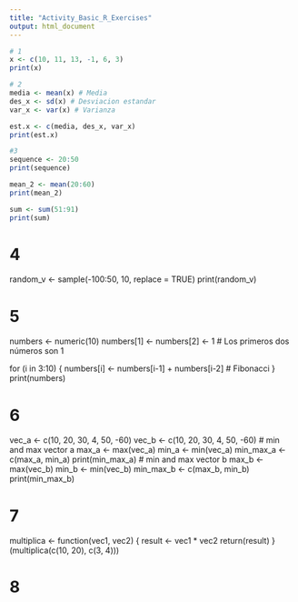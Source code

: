 ```yaml
---
title: "Activity_Basic_R_Exercises"
output: html_document
---
```

```r
# 1
x <- c(10, 11, 13, -1, 6, 3)
print(x)
```

```r
# 2
media <- mean(x) # Media
des_x <- sd(x) # Desviacion estandar
var_x <- var(x) # Varianza

est.x <- c(media, des_x, var_x)
print(est.x)
```

```r
#3
sequence <- 20:50
print(sequence)

mean_2 <- mean(20:60)
print(mean_2)

sum <- sum(51:91)
print(sum)
```


# 4
random_v <- sample(-100:50, 10, replace = TRUE)
print(random_v)

# 5
numbers <- numeric(10)
numbers[1] <- numbers[2] <- 1  # Los primeros dos números son 1

for (i in 3:10) {
  numbers[i] <- numbers[i-1] + numbers[i-2]  # Fibonacci
}
print(numbers)

# 6
vec_a <- c(10, 20, 30, 4, 50, -60)
vec_b <- c(10, 20, 30, 4, 50, -60)
# min and max vector a
max_a <- max(vec_a)
min_a <- min(vec_a)
min_max_a <- c(max_a, min_a)
print(min_max_a)
# min and max vector b
max_b <- max(vec_b)
min_b <- min(vec_b)
min_max_b <- c(max_b, min_b)
print(min_max_b)

# 7
multiplica <- function(vec1, vec2) {
  result <- vec1 * vec2
  return(result)
}
(multiplica(c(10, 20), c(3, 4)))

# 8




